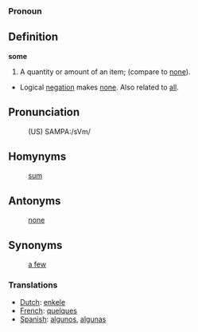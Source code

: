 === Pronoun ===

==Definition==

'''some'''

# A quantity or amount of an item; (compare to [[none]]).
* Logical [[negation]] makes [[none]].  Also related to [[all]].

==Pronunciation==
:(US) SAMPA:/sVm/

==Homynyms==
:[[sum]]

==Antonyms==
:[[none]]

==Synonyms==
:[[a few]]

=== Translations ===
*[[Dutch]]: [[enkele]]
*[[French]]: [[quelques]]
*[[Spanish]]: [[algunos]], [[algunas]]